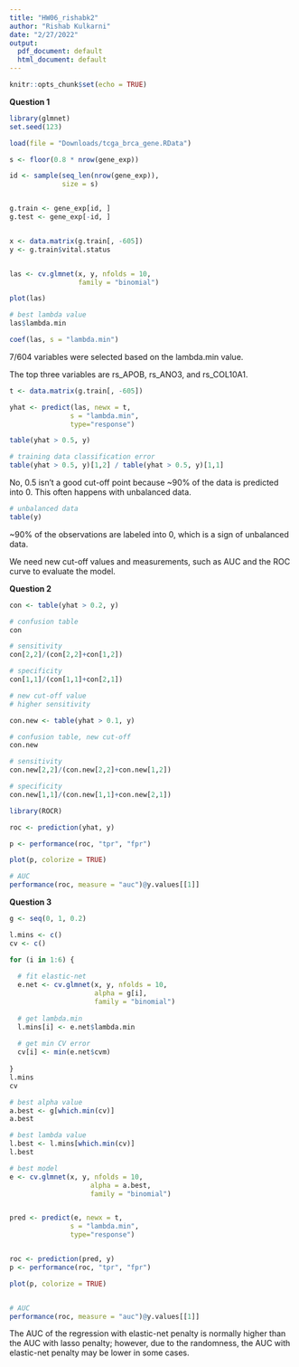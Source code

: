 ```yaml
---
title: "HW06_rishabk2"
author: "Rishab Kulkarni"
date: "2/27/2022"
output:
  pdf_document: default
  html_document: default
---
```


```r
knitr::opts_chunk$set(echo = TRUE)
```

**Question 1**

```r
library(glmnet)
set.seed(123)

load(file = "Downloads/tcga_brca_gene.RData")

s <- floor(0.8 * nrow(gene_exp))

id <- sample(seq_len(nrow(gene_exp)),
             size = s)


g.train <- gene_exp[id, ]
g.test <- gene_exp[-id, ]


x <- data.matrix(g.train[, -605])
y <- g.train$vital.status


las <- cv.glmnet(x, y, nfolds = 10,
                 family = "binomial")

plot(las)
```

```r
# best lambda value
las$lambda.min
```

```r
coef(las, s = "lambda.min")
```

7/604 variables were selected based on 
the lambda.min value. 

The top three variables are 
rs_APOB, rs_ANO3, and rs_COL10A1.


```r
t <- data.matrix(g.train[, -605])

yhat <- predict(las, newx = t,
               s = "lambda.min",
               type="response")
```

```r
table(yhat > 0.5, y)
```

```r
# training data classification error
table(yhat > 0.5, y)[1,2] / table(yhat > 0.5, y)[1,1]
```

No, 0.5 isn't a good cut-off point because 
~90% of the data is predicted into 0. This
often happens with unbalanced data.

```r
# unbalanced data
table(y)
```

~90% of the observations are labeled into 0,
which is a sign of unbalanced data.

We need new cut-off values and measurements, 
such as AUC and the ROC curve to evaluate 
the model.

**Question 2**

```r
con <- table(yhat > 0.2, y)

# confusion table
con 
```

```r
# sensitivity
con[2,2]/(con[2,2]+con[1,2])

# specificity
con[1,1]/(con[1,1]+con[2,1])
```



```r
# new cut-off value
# higher sensitivity

con.new <- table(yhat > 0.1, y)

# confusion table, new cut-off
con.new
```

```r
# sensitivity
con.new[2,2]/(con.new[2,2]+con.new[1,2])

# specificity
con.new[1,1]/(con.new[1,1]+con.new[2,1])
```


```r
library(ROCR)

roc <- prediction(yhat, y)

p <- performance(roc, "tpr", "fpr")

plot(p, colorize = TRUE)

# AUC
performance(roc, measure = "auc")@y.values[[1]]
```


**Question 3**

```r
g <- seq(0, 1, 0.2)

l.mins <- c()
cv <- c()

for (i in 1:6) {
  
  # fit elastic-net
  e.net <- cv.glmnet(x, y, nfolds = 10,
                     alpha = g[i],
                     family = "binomial")
  
  # get lambda.min
  l.mins[i] <- e.net$lambda.min
  
  # get min CV error
  cv[i] <- min(e.net$cvm)
  
}
l.mins
cv
```

```r
# best alpha value
a.best <- g[which.min(cv)]
a.best
```

```r
# best lambda value
l.best <- l.mins[which.min(cv)]
l.best
```

```r
# best model
e <- cv.glmnet(x, y, nfolds = 10,
                    alpha = a.best,
                    family = "binomial")


pred <- predict(e, newx = t,
               s = "lambda.min",
               type="response")


roc <- prediction(pred, y)
p <- performance(roc, "tpr", "fpr")

plot(p, colorize = TRUE)


# AUC
performance(roc, measure = "auc")@y.values[[1]]
```

The AUC of the regression with elastic-net
penalty is normally higher than the AUC
with lasso penalty; however, due to the
randomness, the AUC with elastic-net
penalty may be lower in some cases.
